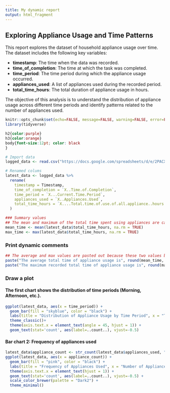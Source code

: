 ```yaml
---
title: My dynamic report
output: html_fragment
---
```


## Exploring Appliance Usage and Time Patterns
This report explores the dataset of household appliance usage over time. The dataset includes the following key variables:

- **timestamp**: The time when the data was recorded.
- **time_of_completion**: The time at which the task was completed.
- **time_period**: The time period during which the appliance usage occurred.
- **appliances_used**: A list of appliances used during the recorded period.
- **total_time_hours**: The total duration of appliance usage in hours.

The objective of this analysis is to understand the distribution of appliance usage across different time periods and identify patterns related to the number of appliances used.

```r
knitr::opts_chunk$set(echo=FALSE, message=FALSE, warning=FALSE, error=FALSE)
library(tidyverse)
```

```css
h2{color:purple}
h3{color:orange}
body{font-size:12pt; color: black
}
```

```r
# Import data
logged_data <- read.csv("https://docs.google.com/spreadsheets/d/e/2PACX-1vQ7dXYzqjRIlKT8V1lk9EPfupxy_vnE5OZf3mQxCO2hZJ7J1qGscymtOGDXJEboMo6Iadpyv8kGZ6Ve/pub?output=csv")
```


```r
# Renamed colums
latest_data <- logged_data %>% 
  rename(
    timestamp = Timestamp,
    time_of_completion = `X..Time.of.Completion`,
    time_period = `X...Current.Time.Period`,
    appliances_used = `X..Appliances.Used`,
    total_time_hours = `X....Total.time.of.use.of.all.appliance..hours.`
  )
```


```r
### Summary values
## The mean and maximum of the total time spent using appliances are calculated and printed.
mean_time <- mean(latest_data$total_time_hours, na.rm = TRUE)
max_time <- max(latest_data$total_time_hours, na.rm = TRUE)
```

### Print dynamic comments
```r
## The average and max values are pasted out because these two values best reflect the data values I want.
paste("The average total time of appliance usage is", round(mean_time, 2), "hours.")
paste("The maximum recorded total time of appliance usage is", round(max_time, 2), "hours.")
```

### Draw a plot
#### The first chart shows the distribution of time periods (Morning, Afternoon, etc.).
```r
ggplot(latest_data, aes(x = time_period)) +
  geom_bar(fill = "skyblue", color = "black") +
  labs(title = "Distribution of Appliance Usage by Time Period", x = "Time Period", y = "Frequency") + 
  theme_classic()+
  theme(axis.text.x = element_text(angle = 45, hjust = 1)) + 
  geom_text(stat='count', aes(label=..count..), vjust=-0.5)
```


#### Bar chart 2: Frequency of appliances used
```r
latest_data$appliance_count <- str_count(latest_data$appliances_used, ",") + 1
ggplot(latest_data, aes(x = appliance_count)) +
  geom_bar(fill = "pink", color = "black") +
  labs(title = "Frequency of Appliances Used", x = "Number of Appliances", y = "Count") + 
  theme(axis.text.x = element_text(hjust = 1)) + 
  geom_text(stat='count', aes(label=..count..), vjust=-0.5) +
  scale_color_brewer(palette = "Dark2") +
  theme_minimal()
```

 






